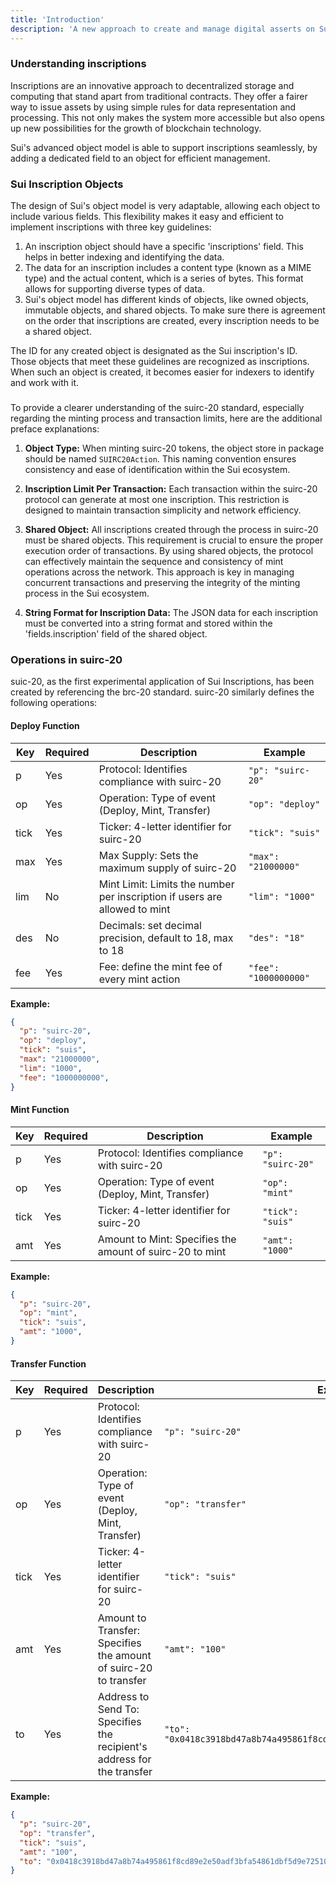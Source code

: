 ```yaml
---
title: 'Introduction'
description: 'A new approach to create and manage digital asserts on Sui'
---
```


### Understanding inscriptions
Inscriptions are an innovative approach to decentralized storage and computing that stand apart from traditional contracts. They offer a fairer way to issue assets by using simple rules for data representation and processing. This not only makes the system more accessible but also opens up new possibilities for the growth of blockchain technology.

Sui's advanced object model is able to support inscriptions seamlessly, by adding a dedicated field to an object for efficient management.

### Sui Inscription Objects
The design of Sui's object model is very adaptable, allowing each object to include various fields. This flexibility makes it easy and efficient to implement inscriptions with three key guidelines:
1. An inscription object should have a specific 'inscriptions' field. This helps in better indexing and identifying the data.
2. The data for an inscription includes a content type (known as a MIME type) and the actual content, which is a series of bytes. This format allows for supporting diverse types of data.
3. Sui's object model has different kinds of objects, like owned objects, immutable objects, and shared objects. To make sure there is agreement on the order that inscriptions are created, every inscription needs to be a shared object.

The ID for any created object is designated as the Sui inscription's ID. Those objects that meet these guidelines are recognized as inscriptions. When such an object is created, it becomes easier for indexers to identify and work with it.

###


To provide a clearer understanding of the suirc-20 standard, especially regarding the minting process and transaction limits, here are the additional preface explanations:

1. **Object Type:** When minting suirc-20 tokens, the object store in package should be named `SUIRC20Action`. This naming convention ensures consistency and ease of identification within the Sui ecosystem.

2. **Inscription Limit Per Transaction:** Each transaction within the suirc-20 protocol can generate at most one inscription. This restriction is designed to maintain transaction simplicity and network efficiency.

3. **Shared Object:** All inscriptions created through the process in suirc-20 must be shared objects. This requirement is crucial to ensure the proper execution order of transactions. By using shared objects, the protocol can effectively maintain the sequence and consistency of mint operations across the network. This approach is key in managing concurrent transactions and preserving the integrity of the minting process in the Sui ecosystem.

4. **String Format for Inscription Data:** The JSON data for each inscription must be converted into a string format and stored within the 'fields.inscription' field of the shared object.

### Operations in suirc-20


suic-20, as the first experimental application of Sui Inscriptions, has been created by referencing the brc-20 standard. suirc-20 similarly defines the following operations:

#### Deploy Function
| Key  | Required | Description | Example |
| ---- | -------- | ----------- | ------- |
| p    | Yes      | Protocol: Identifies compliance with suirc-20 | `"p": "suirc-20"` |
| op   | Yes      | Operation: Type of event (Deploy, Mint, Transfer) | `"op": "deploy"` |
| tick | Yes      | Ticker: 4-letter identifier for suirc-20 | `"tick": "suis"` |
| max  | Yes      | Max Supply: Sets the maximum supply of suirc-20 | `"max": "21000000"` |
| lim  | No       | Mint Limit: Limits the number per inscription if users are allowed to mint | `"lim": "1000"` |
| des  | No       | Decimals: set decimal precision, default to 18, max to 18 | `"des": "18"` |
| fee  | Yes       | Fee: define the mint fee of every mint action | `"fee": "1000000000"` |

**Example:**
```json
{
  "p": "suirc-20",
  "op": "deploy",
  "tick": "suis",
  "max": "21000000",
  "lim": "1000",
  "fee": "1000000000",
}
```


#### Mint Function
| Key  | Required | Description | Example |
| ---- | -------- | ----------- | ------- |
| p    | Yes      | Protocol: Identifies compliance with suirc-20 | `"p": "suirc-20"` |
| op   | Yes      | Operation: Type of event (Deploy, Mint, Transfer) | `"op": "mint"` |
| tick | Yes      | Ticker: 4-letter identifier for suirc-20 | `"tick": "suis"` |
| amt  | Yes      | Amount to Mint: Specifies the amount of suirc-20 to mint | `"amt": "1000"` |


**Example:**
```json
{
  "p": "suirc-20",
  "op": "mint",
  "tick": "suis",
  "amt": "1000",
}
```

#### Transfer Function
| Key  | Required | Description | Example |
| ---- | -------- | ----------- | ------- |
| p    | Yes      | Protocol: Identifies compliance with suirc-20 | `"p": "suirc-20"` |
| op   | Yes      | Operation: Type of event (Deploy, Mint, Transfer) | `"op": "transfer"` |
| tick | Yes      | Ticker: 4-letter identifier for suirc-20 | `"tick": "suis"` |
| amt  | Yes      | Amount to Transfer: Specifies the amount of suirc-20 to transfer | `"amt": "100"` |
| to   | Yes      | Address to Send To: Specifies the recipient's address for the transfer | `"to": "0x0418c3918bd47a8b74a495861f8cd89e2e50adf3bfa54861dbf5d9e725101573"` |

**Example:**
```json
{
  "p": "suirc-20",
  "op": "transfer",
  "tick": "suis",
  "amt": "100",
  "to": "0x0418c3918bd47a8b74a495861f8cd89e2e50adf3bfa54861dbf5d9e725101573"
}
```

